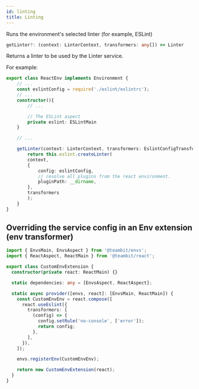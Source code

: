 ```yaml
---
id: linting
title: Linting
---
```


Runs the environment's selected linter (for example, ESLint)

```ts
getLinter?: (context: LinterContext, transformers: any[]) => Linter
```

Returns a linter to be used by the Linter service.

For example:

```ts
export class ReactEnv implements Environment {
    // ...
    const eslintConfig = require('./eslint/eslintrc');
    // ...
    constructor(){
        // ...

        // The ESLint aspect
        private eslint: ESLintMain
    }

    // ...

    getLinter(context: LinterContext, transformers: EslintConfigTransformer[] = []): Linter {
        return this.eslint.createLinter(
        context,
        {
            config: eslintConfig,
            // resolve all plugins from the react environment.
            pluginPath: __dirname,
        },
        transformers
        );
    }
}
```

## Overriding the service config in an Env extension (env transformer)

```ts
import { EnvsMain, EnvsAspect } from '@teambit/envs';
import { ReactAspect, ReactMain } from '@teambit/react';

export class CustomEnvExtension {
  constructor(private react: ReactMain) {}

  static dependencies: any = [EnvsAspect, ReactAspect];

  static async provider([envs, react]: [EnvsMain, ReactMain]) {
    const CustomEnvEnv = react.compose([
      react.useEslint({
        transformers: [
          (config) => {
            config.setRule('no-console', ['error']);
            return config;
          },
        ],
      }),
    ]);

    envs.registerEnv(CustomEnvEnv);

    return new CustomEnvExtension(react);
  }
}

```